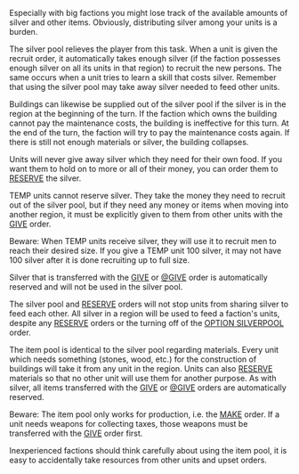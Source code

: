 Especially with big factions you might lose track of the available amounts of silver and other items. Obviously, distributing silver among your units is a burden.

The silver pool relieves the player from this task. When a unit is given the recruit order, it automatically takes enough silver (if the faction possesses enough silver on all its units in that region) to recruit the new persons. The same occurs when a unit tries to learn a skill that costs silver. Remember that using the silver pool may take away silver needed to feed other units.

Buildings can likewise be supplied out of the silver pool if the silver is in the region at the beginning of the turn. If the faction which owns the building cannot pay the maintenance costs, the building is ineffective for this turn. At the end of the turn, the faction will try to pay the maintenance costs again. If there is still not enough materials or silver, the building collapses.

Units will never give away silver which they need for their own food. If you want them to hold on to more or all of their money, you can order them to [[RESERVE]] the silver.

TEMP units cannot reserve silver. They take the money they need to recruit out of the silver pool, but if they need any money or items when moving into another region, it must be explicitly given to them from other units with the [[GIVE]] order.

Beware: When TEMP units receive silver, they will use it to recruit men to reach their desired size. If you give a TEMP unit 100 silver, it may not have 100 silver after it is done recruiting up to full size.

Silver that is transferred with the [[GIVE]] or [[GIVE|@GIVE]] order is automatically reserved and will not be used in the silver pool.

The silver pool and [[RESERVE]] orders will not stop units from sharing silver to feed each other. All silver in a region will be used to feed a faction's units, despite any [[RESERVE]] orders or the turning off of the [[OPTION|OPTION SILVERPOOL]] order.

The item pool is identical to the silver pool regarding materials. Every unit which needs something (stones, wood, etc.) for the construction of buildings will take it from any unit in the region. Units can also [[RESERVE]] materials so that no other unit will use them for another purpose. As with silver, all items transferred with the [[GIVE]] or [[GIVE|@GIVE]] orders are automatically reserved.

Beware: The item pool only works for production, i.e. the [[MAKE]] order. If a unit needs weapons for collecting taxes, those weapons must be transferred with the [[GIVE]] order first.

Inexperienced factions should think carefully about using the item pool, it is easy to accidentally take resources from other units and upset orders.

